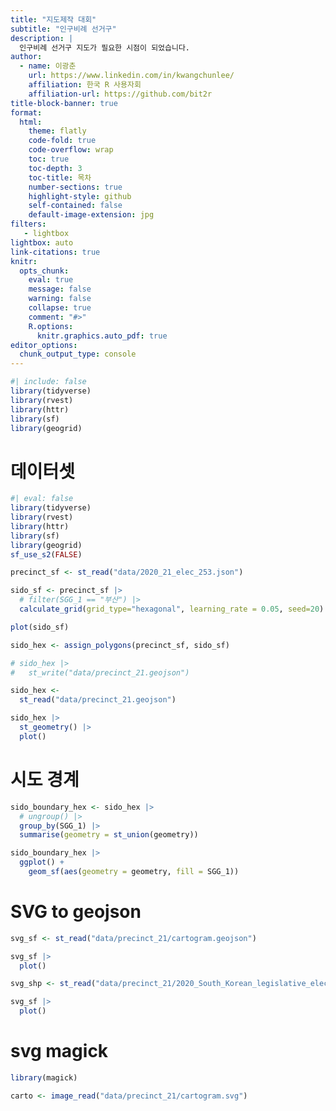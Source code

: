 ```yaml
---
title: "지도제작 대회"
subtitle: "인구비례 선거구"
description: |
  인구비례 선거구 지도가 필요한 시점이 되었습니다.
author:
  - name: 이광춘
    url: https://www.linkedin.com/in/kwangchunlee/
    affiliation: 한국 R 사용자회
    affiliation-url: https://github.com/bit2r
title-block-banner: true
format:
  html:
    theme: flatly
    code-fold: true
    code-overflow: wrap
    toc: true
    toc-depth: 3
    toc-title: 목차
    number-sections: true
    highlight-style: github    
    self-contained: false
    default-image-extension: jpg
filters:
   - lightbox
lightbox: auto
link-citations: true
knitr:
  opts_chunk: 
    eval: true
    message: false
    warning: false
    collapse: true
    comment: "#>" 
    R.options:
      knitr.graphics.auto_pdf: true
editor_options: 
  chunk_output_type: console
---
```


```r
#| include: false
library(tidyverse)
library(rvest)
library(httr)
library(sf)
library(geogrid)
```


# 데이터셋

```r
#| eval: false
library(tidyverse)
library(rvest)
library(httr)
library(sf)
library(geogrid)
sf_use_s2(FALSE)

precinct_sf <- st_read("data/2020_21_elec_253.json")

sido_sf <- precinct_sf |> 
  # filter(SGG_1 == "부산") |> 
  calculate_grid(grid_type="hexagonal", learning_rate = 0.05, seed=20)

plot(sido_sf)

sido_hex <- assign_polygons(precinct_sf, sido_sf)
```

```r
# sido_hex |> 
#   st_write("data/precinct_21.geojson")

sido_hex <- 
  st_read("data/precinct_21.geojson")

sido_hex |> 
  st_geometry() |> 
  plot()

```

# 시도 경계 

```r
sido_boundary_hex <- sido_hex |> 
  # ungroup() |> 
  group_by(SGG_1) |> 
  summarise(geometry = st_union(geometry))

sido_boundary_hex |> 
  ggplot() +
    geom_sf(aes(geometry = geometry, fill = SGG_1))

```


# SVG to geojson

```r
svg_sf <- st_read("data/precinct_21/cartogram.geojson")

svg_sf |> 
  plot()

svg_shp <- st_read("data/precinct_21/2020_South_Korean_legislative_election_Results_Cartogram-polygon.shp")

svg_sf |> 
  plot()

```


# svg magick

```r
library(magick)

carto <- image_read("data/precinct_21/cartogram.svg")


```

